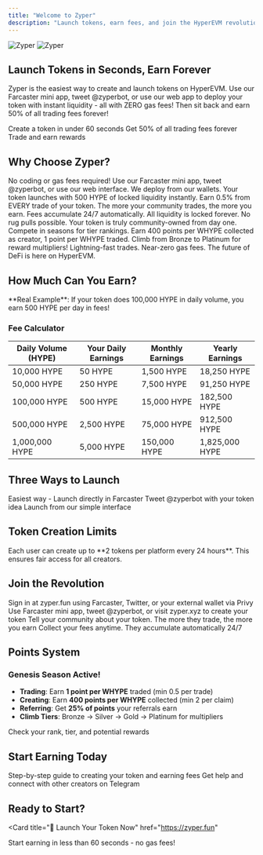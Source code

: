 ```yaml
---
title: "Welcome to Zyper"
description: "Launch tokens, earn fees, and join the HyperEVM revolution"
---
```


<img
  className="block dark:hidden"
  src="/images/hero-light.png"
  alt="Zyper"
/>
<img
  className="hidden dark:block"
  src="/images/hero-dark.png"
  alt="Zyper"
/>

## Launch Tokens in Seconds, Earn Forever

Zyper is the easiest way to create and launch tokens on HyperEVM. Use our Farcaster mini app, tweet @zyperbot, or use our web app to deploy your token with instant liquidity - all with ZERO gas fees! Then sit back and earn 50% of all trading fees forever!

<CardGroup cols={3}>
  <Card
    title="Launch Your Token"
    icon="rocket"
    href="/quickstart"
  >
    Create a token in under 60 seconds
  </Card>
  <Card
    title="Earn Trading Fees"
    icon="money-bill-wave"
    href="/earn/creator-fees"
  >
    Get 50% of all trading fees forever
  </Card>
  <Card
    title="Earn Points"
    icon="trophy"
    href="/earn/points-system"
  >
    Trade and earn rewards
  </Card>
</CardGroup>

## Why Choose Zyper?

<AccordionGroup>
  <Accordion title="🚀 Instant Token Launch" icon="rocket">
    No coding or gas fees required! Use our Farcaster mini app, tweet @zyperbot, or use our web interface. We deploy from our wallets. Your token launches with 500 HYPE of locked liquidity instantly.
  </Accordion>
  
  <Accordion title="💰 Passive Income Forever" icon="coins">
    Earn 0.5% from EVERY trade of your token. The more your community trades, the more you earn. Fees accumulate 24/7 automatically.
  </Accordion>
  
  <Accordion title="🔒 100% Safe & Secure" icon="lock">
    All liquidity is locked forever. No rug pulls possible. Your token is truly community-owned from day one.
  </Accordion>
  
  <Accordion title="🏆 Season Pass & Rewards" icon="medal">
    Compete in seasons for tier rankings. Earn 400 points per WHYPE collected as creator, 1 point per WHYPE traded. Climb from Bronze to Platinum for reward multipliers!
  </Accordion>
  
  <Accordion title="🌐 Built on HyperEVM" icon="globe">
    Lightning-fast trades. Near-zero gas fees. The future of DeFi is here on HyperEVM.
  </Accordion>
</AccordionGroup>

## How Much Can You Earn?

<Info>
  **Real Example**: If your token does 100,000 HYPE in daily volume, you earn 500 HYPE per day in fees!
</Info>

### Fee Calculator

| Daily Volume (HYPE) | Your Daily Earnings | Monthly Earnings | Yearly Earnings |
|-------------------|-------------------|------------------|-----------------|
| 10,000 HYPE | 50 HYPE | 1,500 HYPE | 18,250 HYPE |
| 50,000 HYPE | 250 HYPE | 7,500 HYPE | 91,250 HYPE |
| 100,000 HYPE | 500 HYPE | 15,000 HYPE | 182,500 HYPE |
| 500,000 HYPE | 2,500 HYPE | 75,000 HYPE | 912,500 HYPE |
| 1,000,000 HYPE | 5,000 HYPE | 150,000 HYPE | 1,825,000 HYPE |

## Three Ways to Launch

<CardGroup cols={3}>
  <Card
    title="Farcaster Mini App"
    icon="message"
    href="/create/farcaster-app"
  >
    Easiest way - Launch directly in Farcaster
  </Card>
  <Card
    title="Tweet to Launch"
    icon="x-twitter"
    href="/create/twitter-bot"
  >
    Tweet @zyperbot with your token idea
  </Card>
  <Card
    title="Use Web App"
    icon="browser"
    href="/create/web-app"
  >
    Launch from our simple interface
  </Card>
</CardGroup>

## Token Creation Limits

<Note>
  Each user can create up to **2 tokens per platform every 24 hours**. This ensures fair access for all creators.
</Note>

## Join the Revolution

<Steps>
  <Step title="Sign In">
    Sign in at zyper.fun using Farcaster, Twitter, or your external wallet via Privy
  </Step>
  
  <Step title="Launch Your Token">
    Use Farcaster mini app, tweet @zyperbot, or visit zyper.xyz to create your token
  </Step>
  
  <Step title="Share & Promote">
    Tell your community about your token. The more they trade, the more you earn
  </Step>
  
  <Step title="Earn Forever">
    Collect your fees anytime. They accumulate automatically 24/7
  </Step>
</Steps>

## Points System

### Genesis Season Active!

- **Trading**: Earn **1 point per WHYPE** traded (min 0.5 per trade)
- **Creating**: Earn **400 points per WHYPE** collected (min 2 per claim)
- **Referring**: Get **25% of points** your referrals earn
- **Climb Tiers**: Bronze → Silver → Gold → Platinum for multipliers

<Card title="View Season Pass" icon="trophy" href="/earn/points-system">
  Check your rank, tier, and potential rewards
</Card>

## Start Earning Today

<CardGroup cols={2}>
  <Card
    title="Launch Your First Token"
    icon="play"
    href="/quickstart"
    color="#7B61FF"
  >
    Step-by-step guide to creating your token and earning fees
  </Card>
  <Card
    title="Join Our Community"
    icon="telegram"
    href="https://t.me/zyperhub"
    color="#0088CC"
  >
    Get help and connect with other creators on Telegram
  </Card>
</CardGroup>

## Ready to Start?

<Card
  title="🚀 Launch Your Token Now"
  href="https://zyper.fun"
>
  Start earning in less than 60 seconds - no gas fees!
</Card>